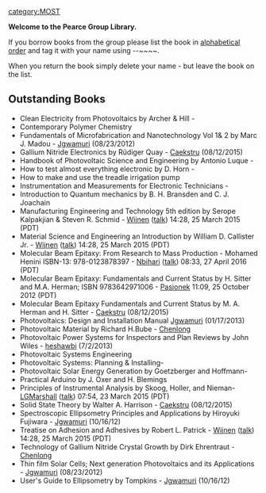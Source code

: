 {{MOST}}
[[category:MOST]]

'''Welcome to the Pearce Group Library.'''

If you borrow books from the group please list the book in <u>alphabetical order</u> and tag it with your name using <nowiki>--~~~~</nowiki>.

When you return the book simply delete your name - but leave the book on the list.

== Outstanding Books ==

* Clean Electricity from Photovoltaics by Archer & Hill - 
* Contemporary Polymer Chemistry 
* Fundamentals of Microfabrication and Nanotechnology Vol 1& 2 by Marc J. Madou - [[User:Jgwamuri|Jgwamuri]] (08/23/2012)
* Gallium Nitride Electronics by Rüdiger Quay - [[User:Caekstru|Caekstru]] (08/12/2015)
* Handbook of Photovoltaic Science and Engineering by Antonio Luque  -
* How to test almost everything electronic by D. Horn -
* How to make and use the treadle irrigation pump 
* Instrumentation and Measurements for Electronic Technicians - 
* Introduction to Quantum mechanics by B. H. Bransden and C. J. Joachain
* Manufacturing Engineering and Technology 5th edition by Serope Kalpakjian & Steven R. Schmid - [[User:Wijnen|Wijnen]] ([[User talk:Wijnen|talk]]) 14:28, 25 March 2015 (PDT)
* Material Science and Engineering an Introduction by William D. Callister Jr. - [[User:Wijnen|Wijnen]] ([[User talk:Wijnen|talk]]) 14:28, 25 March 2015 (PDT)
* Molecular Beam Epitaxy: From Research to Mass Production -  Mohamed Henini ISBN-13: 978-0123878397 - [[User:Nbihari|Nbihari]] ([[User talk:Nbihari|talk]]) 08:33, 27 April 2016 (PDT)
* Molecular Beam Epitaxy: Fundamentals and Current Status by H. Sitter and M.A. Herman; ISBN 9783642971006 - [[User:Pasionek|Pasionek]] 11:09, 25 October 2012 (PDT)
* Molecular Beam Epitaxy Fundamentals and Current Status by M. A. Herman and H. Sitter - [[User:Caekstru|Caekstru]] (08/12/2015)
* Photovoltaics: Design and Installation Manual [[User:Jgwamuri|Jgwamuri]] (01/17/2013)
* Photovoltaic Material by Richard H.Bube - [[User:Chenlong|Chenlong]]
* Photovoltaic Power Systems for Inspectors and Plan Reviews by John Wiles - [[User:heshawbi|heshawbi]] (7/2/2013)
* Photovoltaic Systems Engineering 
* Photovoltaic Systems: Planning & Installing- 
* Photovoltaic Solar Energy Generation by Goetzberger and Hoffmann- 
* Practical Arduino by J. Oxer and H. Blemings
* Principles of Instrumental Analysis by Skoog, Holler, and Nieman-[[User:LGMarshall|LGMarshall]] ([[User talk:LGMarshall|talk]]) 07:54, 23 March 2015 (PDT)
* Solid State Theory by Walter A. Harrison - [[User:Caekstru|Caekstru]] (08/12/2015)
* Spectroscopic Ellipsometry Principles and Applications by Hiroyuki Fujiwara - [[User:Jgwamuri|Jgwamuri]] (10/16/12)
* Treatise on Adhesion and Adhesives by Robert L. Patrick - [[User:Wijnen|Wijnen]] ([[User talk:Wijnen|talk]]) 14:28, 25 March 2015 (PDT)
* Technology of Gallium Nitride Crystal Growth by Dirk Ehrentraut - [[User:Chenlong|Chenlong]]
* Thin film Solar Cells; Next generation Photovoltaics and its Applications - [[User:Jgwamuri|Jgwamuri]] (08/23/2012)
* User's Guide to Ellipsometry by Tompkins - [[User:Jgwamuri|Jgwamuri]] (10/16/12)